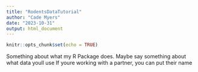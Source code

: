 ```yaml
---
title: "RodentsDataTutorial"
author: "Cade Myers"
date: "2023-10-31"
output: html_document
---
```


```r
knitr::opts_chunk$set(echo = TRUE)
```


Something about what my R Package does. Maybe say something about what data youll use
If youre working with a partner, you can put their name